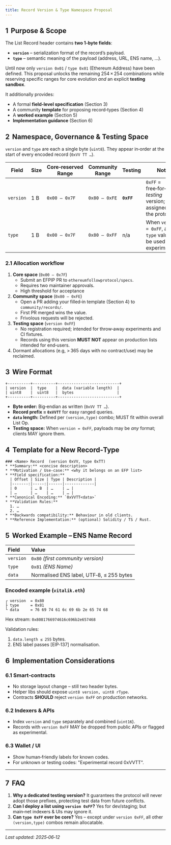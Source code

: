 ```yaml
---
title: Record Version & Type Namespace Proposal
---
```


## **1  Purpose & Scope**

The List Record header contains **two 1‑byte fields**:

* **`version`** – serialization format of the record’s payload.  
* **`type`** – semantic meaning of the payload (address, URL, ENS name, …).

Until now only `version 0x01` / `type 0x01` (Ethereum Address) have been defined. This proposal unlocks the remaining 254 × 254 combinations while reserving specific ranges for core evolution *and* an explicit **testing sandbox**.

It additionally provides:

* A formal **field‑level specification** (Section 3\)  
* A community **template** for proposing record‑types (Section 4\)  
* A **worked example** (Section 5\)  
* **Implementation guidance** (Section 6\)

## **2  Namespace, Governance & Testing Space**

`version` and `type` are each a single byte (`uint8`). They appear in‑order at the start of every encoded record (`0xVV TT …`).

| Field | Size | Core‑reserved Range | Community Range | Testing | Notes |
| ----- | ----- | ----- | ----- | ----- | ----- |
| `version` | 1 B | `0x00 – 0x7F` | `0x80 – 0xFE` | **`0xFF`** | `0xFF` \= free‑for‑all *testing* version; never assigned by the protocol. |
| `type` | 1 B | `0x00 – 0x7F` | `0x80 – 0xFF` | n/a | When `version = 0xFF`, any `type` value may be used experimentally. |

### **2.1 Allocation workflow**

1. **Core space** (`0x00 – 0x7F`)  
   * Submit an EFPIP PR to `ethereumfollowprotocol/specs`.  
   * Requires two maintainer approvals.  
   * High threshold for acceptance  
2. **Community space** (`0x80 – 0xFE`)  
   * Open a PR adding your filled‑in template (Section 4\) to `community/records/`.  
   * First PR merged wins the value.  
   * Frivolous requests will be rejected.  
3. **Testing space** (`version 0xFF`)  
   * No registration required; intended for throw‑away experiments and CI fixtures.  
   * Records using this version **MUST NOT** appear on production lists intended for end‑users.  
4. Dormant allocations (e.g, \> 365 days with no contract/use) may be reclaimed.

## **3  Wire Format**

```
+----------+----------+---------------------------+
| version  |  type    |  data (variable length)  |
| uint8    |  uint8   |  bytes                   |
+----------+----------+---------------------------+
```

* **Byte order:** Big‑endian as written (`0xVV TT …`).  
* **Record prefix \= `0xVVTT`** for easy ranged queries.  
* **`data` length:** Defined per `(version,type)` combo; MUST fit within overall List Op.  
* **Testing space:** When `version = 0xFF`, payloads may be *any* format; clients MAY ignore them.

## **4  Template for a New Record‑Type**

```
### <Name> Record  (version 0xVV, type 0xTT)
* **Summary:** <concise description>
* **Motivation / Use‑case:** <why it belongs on an EFP list>
* **Field specification:**
  | Offset | Size | Type | Description |
  |-------:|-----:|------|-------------|
  | 0      | … B  | …    | … |
  | …      | …    | …    | … |
* **Canonical Encoding:** `0xVVTT<data>`
* **Validation Rules:**
  1. …
  2. …
* **Backwards compatibility:** Behaviour in old clients.
* **Reference Implementation:** (optional) Solidity / TS / Rust.
```

## **5  Worked Example – ENS Name Record**

| Field | Value |
| :---- | :---- |
| `version` | `0x80` *(first community version)* |
| `type` | `0x81` *(ENS Name)* |
| `data` | Normalised ENS label, UTF‑8, ≤ 255 bytes |

### **Encoded example (`vitalik.eth`)**

```
┌ version  = 0x80
├ type     = 0x81
└ data     = 76 69 74 61 6c 69 6b 2e 65 74 68
```

Hex stream: `0x8081766974616c696b2e657468`

Validation rules:

1. `data.length ≤ 255` bytes.  
2. ENS label passes \[EIP‑137\] normalisation.

## **6  Implementation Considerations**

### **6.1 Smart‑contracts**

* No storage layout change – still two header bytes.  
* Helper libs should expose `uint8 version, uint8 rType`.  
* Contracts **SHOULD** reject `version 0xFF` on production networks.

### **6.2 Indexers & APIs**

* Index `version` and `type` separately and combined (`uint16`).  
* Records with `version 0xFF` MAY be dropped from public APIs or flagged as experimental.

### **6.3 Wallet / UI**

* Show human‑friendly labels for known codes.  
* For unknown or testing codes: "Experimental record 0xVVTT".

---

## **7  FAQ**

1. **Why a dedicated testing version?** It guarantees the protocol will never adopt those prefixes, protecting test data from future conflicts.  
2. **Can I deploy a list using `version 0xFF`?** Yes for dev/staging; but main‑net indexers & UIs may ignore it.  
3. **Can `type 0xFF` ever be core?** Yes – except under `version 0xFF`, all other `(version,type)` combos remain allocatable.

---

*Last updated: 2025‑06‑12*


